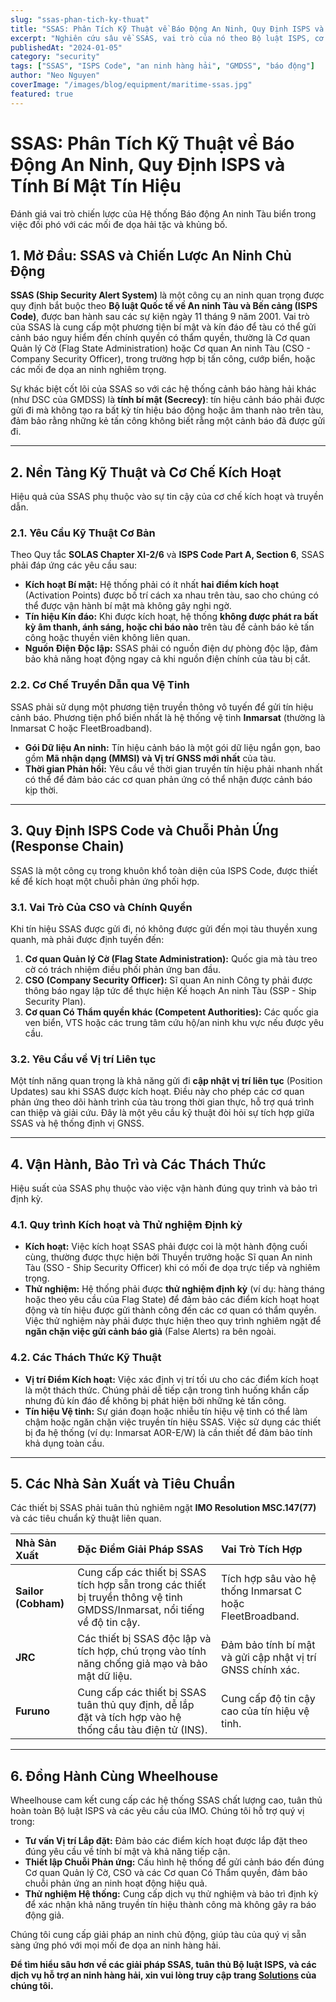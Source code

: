 ```yaml
---
slug: "ssas-phan-tich-ky-thuat"
title: "SSAS: Phân Tích Kỹ Thuật về Báo Động An Ninh, Quy Định ISPS và Tính Bí Mật Tín Hiệu"
excerpt: "Nghiên cứu sâu về SSAS, vai trò của nó theo Bộ luật ISPS, cơ chế kích hoạt và truyền dẫn tín hiệu bí mật, và các yêu cầu về tính khả dụng và tuân thủ."
publishedAt: "2024-01-05"
category: "security"
tags: ["SSAS", "ISPS Code", "an ninh hàng hải", "GMDSS", "báo động"]
author: "Neo Nguyen"
coverImage: "/images/blog/equipment/maritime-ssas.jpg"
featured: true
---
```


# SSAS: Phân Tích Kỹ Thuật về Báo Động An Ninh, Quy Định ISPS và Tính Bí Mật Tín Hiệu

<p className="text-xl text-gray-500 italic mb-8">
  Đánh giá vai trò chiến lược của Hệ thống Báo động An ninh Tàu biển trong việc
  đối phó với các mối đe dọa hải tặc và khủng bố.
</p>

## 1. Mở Đầu: SSAS và Chiến Lược An Ninh Chủ Động

**SSAS (Ship Security Alert System)** là một công cụ an ninh quan trọng được quy định bắt buộc theo **Bộ luật Quốc tế về An ninh Tàu và Bến cảng (ISPS Code)**, được ban hành sau các sự kiện ngày 11 tháng 9 năm 2001. Vai trò của SSAS là cung cấp một phương tiện bí mật và kín đáo để tàu có thể gửi cảnh báo nguy hiểm đến chính quyền có thẩm quyền, thường là Cơ quan Quản lý Cờ (Flag State Administration) hoặc Cơ quan An ninh Tàu (CSO - Company Security Officer), trong trường hợp bị tấn công, cướp biển, hoặc các mối đe dọa an ninh nghiêm trọng.

Sự khác biệt cốt lõi của SSAS so với các hệ thống cảnh báo hàng hải khác (như DSC của GMDSS) là **tính bí mật (Secrecy)**: tín hiệu cảnh báo phải được gửi đi mà không tạo ra bất kỳ tín hiệu báo động hoặc âm thanh nào trên tàu, đảm bảo rằng những kẻ tấn công không biết rằng một cảnh báo đã được gửi đi.

---

## 2. Nền Tảng Kỹ Thuật và Cơ Chế Kích Hoạt

Hiệu quả của SSAS phụ thuộc vào sự tin cậy của cơ chế kích hoạt và truyền dẫn.

### 2.1. Yêu Cầu Kỹ Thuật Cơ Bản

Theo Quy tắc **SOLAS Chapter XI-2/6** và **ISPS Code Part A, Section 6**, SSAS phải đáp ứng các yêu cầu sau:

- **Kích hoạt Bí mật:** Hệ thống phải có ít nhất **hai điểm kích hoạt** (Activation Points) được bố trí cách xa nhau trên tàu, sao cho chúng có thể được vận hành bí mật mà không gây nghi ngờ.
- **Tín hiệu Kín đáo:** Khi được kích hoạt, hệ thống **không được phát ra bất kỳ âm thanh, ánh sáng, hoặc chỉ báo nào** trên tàu để cảnh báo kẻ tấn công hoặc thuyền viên không liên quan.
- **Nguồn Điện Độc lập:** SSAS phải có nguồn điện dự phòng độc lập, đảm bảo khả năng hoạt động ngay cả khi nguồn điện chính của tàu bị cắt.

### 2.2. Cơ Chế Truyền Dẫn qua Vệ Tinh

SSAS phải sử dụng một phương tiện truyền thông vô tuyến để gửi tín hiệu cảnh báo. Phương tiện phổ biến nhất là hệ thống vệ tinh **Inmarsat** (thường là Inmarsat C hoặc FleetBroadband).

- **Gói Dữ liệu An ninh:** Tín hiệu cảnh báo là một gói dữ liệu ngắn gọn, bao gồm **Mã nhận dạng (MMSI) và Vị trí GNSS mới nhất** của tàu.
- **Thời gian Phản hồi:** Yêu cầu về thời gian truyền tín hiệu phải nhanh nhất có thể để đảm bảo các cơ quan phản ứng có thể nhận được cảnh báo kịp thời.

---

## 3. Quy Định ISPS Code và Chuỗi Phản Ứng (Response Chain)

SSAS là một công cụ trong khuôn khổ toàn diện của ISPS Code, được thiết kế để kích hoạt một chuỗi phản ứng phối hợp.

### 3.1. Vai Trò Của CSO và Chính Quyền

Khi tín hiệu SSAS được gửi đi, nó không được gửi đến mọi tàu thuyền xung quanh, mà phải được định tuyến đến:

1.  **Cơ quan Quản lý Cờ (Flag State Administration):** Quốc gia mà tàu treo cờ có trách nhiệm điều phối phản ứng ban đầu.
2.  **CSO (Company Security Officer):** Sĩ quan An ninh Công ty phải được thông báo ngay lập tức để thực hiện Kế hoạch An ninh Tàu (SSP - Ship Security Plan).
3.  **Cơ quan Có Thẩm quyền khác (Competent Authorities):** Các quốc gia ven biển, VTS hoặc các trung tâm cứu hộ/an ninh khu vực nếu được yêu cầu.

### 3.2. Yêu Cầu về Vị trí Liên tục

Một tính năng quan trọng là khả năng gửi đi **cập nhật vị trí liên tục** (Position Updates) sau khi SSAS được kích hoạt. Điều này cho phép các cơ quan phản ứng theo dõi hành trình của tàu trong thời gian thực, hỗ trợ quá trình can thiệp và giải cứu. Đây là một yêu cầu kỹ thuật đòi hỏi sự tích hợp giữa SSAS và hệ thống định vị GNSS.

---

## 4. Vận Hành, Bảo Trì và Các Thách Thức

Hiệu suất của SSAS phụ thuộc vào việc vận hành đúng quy trình và bảo trì định kỳ.

### 4.1. Quy trình Kích hoạt và Thử nghiệm Định kỳ

- **Kích hoạt:** Việc kích hoạt SSAS phải được coi là một hành động cuối cùng, thường được thực hiện bởi Thuyền trưởng hoặc Sĩ quan An ninh Tàu (SSO - Ship Security Officer) khi có mối đe dọa trực tiếp và nghiêm trọng.
- **Thử nghiệm:** Hệ thống phải được **thử nghiệm định kỳ** (ví dụ: hàng tháng hoặc theo yêu cầu của Flag State) để đảm bảo các điểm kích hoạt hoạt động và tín hiệu được gửi thành công đến các cơ quan có thẩm quyền. Việc thử nghiệm này phải được thực hiện theo quy trình nghiêm ngặt để **ngăn chặn việc gửi cảnh báo giả** (False Alerts) ra bên ngoài.

### 4.2. Các Thách Thức Kỹ Thuật

- **Vị trí Điểm Kích hoạt:** Việc xác định vị trí tối ưu cho các điểm kích hoạt là một thách thức. Chúng phải dễ tiếp cận trong tình huống khẩn cấp nhưng đủ kín đáo để không bị phát hiện bởi những kẻ tấn công.
- **Tín hiệu Vệ tinh:** Sự gián đoạn hoặc nhiễu tín hiệu vệ tinh có thể làm chậm hoặc ngăn chặn việc truyền tín hiệu SSAS. Việc sử dụng các thiết bị đa hệ thống (ví dụ: Inmarsat AOR-E/W) là cần thiết để đảm bảo tính khả dụng toàn cầu.

---

## 5. Các Nhà Sản Xuất và Tiêu Chuẩn

Các thiết bị SSAS phải tuân thủ nghiêm ngặt **IMO Resolution MSC.147(77)** và các tiêu chuẩn kỹ thuật liên quan.

| Nhà Sản Xuất        | Đặc Điểm Giải Pháp SSAS                                                                                                  | Vai Trò Tích Hợp                                           |
| :------------------ | :----------------------------------------------------------------------------------------------------------------------- | :--------------------------------------------------------- |
| **Sailor (Cobham)** | Cung cấp các thiết bị SSAS tích hợp sẵn trong các thiết bị truyền thông vệ tinh GMDSS/Inmarsat, nổi tiếng về độ tin cậy. | Tích hợp sâu vào hệ thống Inmarsat C hoặc FleetBroadband.  |
| **JRC**             | Các thiết bị SSAS độc lập và tích hợp, chú trọng vào tính năng chống giả mạo và bảo mật dữ liệu.                         | Đảm bảo tính bí mật và gửi cập nhật vị trí GNSS chính xác. |
| **Furuno**          | Cung cấp các thiết bị SSAS tuân thủ quy định, dễ lắp đặt và tích hợp vào hệ thống cầu tàu điện tử (INS).                 | Cung cấp độ tin cậy cao của tín hiệu vệ tinh.              |

---

## 6. Đồng Hành Cùng Wheelhouse

Wheelhouse cam kết cung cấp các hệ thống SSAS chất lượng cao, tuân thủ hoàn toàn Bộ luật ISPS và các yêu cầu của IMO. Chúng tôi hỗ trợ quý vị trong:

- **Tư vấn Vị trí Lắp đặt:** Đảm bảo các điểm kích hoạt được lắp đặt theo đúng yêu cầu về tính bí mật và khả năng tiếp cận.
- **Thiết lập Chuỗi Phản ứng:** Cấu hình hệ thống để gửi cảnh báo đến đúng Cơ quan Quản lý Cờ, CSO và các Cơ quan Có Thẩm quyền, đảm bảo chuỗi phản ứng an ninh hoạt động hiệu quả.
- **Thử nghiệm Hệ thống:** Cung cấp dịch vụ thử nghiệm và bảo trì định kỳ để xác nhận khả năng truyền tín hiệu thành công mà không gây ra báo động giả.

Chúng tôi cung cấp giải pháp an ninh chủ động, giúp tàu của quý vị sẵn sàng ứng phó với mọi mối đe dọa an ninh hàng hải.

**Để tìm hiểu sâu hơn về các giải pháp SSAS, tuân thủ Bộ luật ISPS, và các dịch vụ hỗ trợ an ninh hàng hải, xin vui lòng truy cập trang [Solutions](/solutions) của chúng tôi.**
